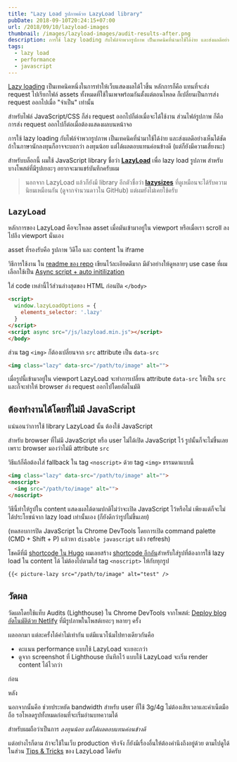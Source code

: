 ```yaml
---
title: "Lazy Load รูปภาพด้วย LazyLoad library"
pubDate: 2018-09-10T20:24:15+07:00
url: /2018/09/10/lazyload-images
thumbnail: /images/lazyload-images/audit-results-after.png
description: การใช้ lazy loading กับไฟล์จำพวกรูปภาพ เป็นเทคนิคที่นำมาใช้ได้ง่าย และส่งผลดีอย่างเห็นได้ชัด ในโพสต์นี้ผมนำ library ที่ชื่อว่า LazyLoad มาใช้งานกับบล็อกนี้ครับ
tags:
  - lazy load
  - performance
  - javascript
---
```


[Lazy loading](https://en.wikipedia.org/wiki/Lazy_loading) เป็นเทคนิคหนึ่งในการทำให้เว็บแสดงผลได้ไวขึ้น หลักการก็คือ
แทนที่จะส่ง request ไปเรียกไฟล์ assets ทั้งหมดที่ใช้ในเพจพร้อมกันตั้งแต่ตอนโหลด
ก็เปลี่ยนเป็นการส่ง request ออกไปเมื่อ "จำเป็น" เท่านั้น

สำหรับไฟล์ JavaScript/CSS ก็ส่ง request ออกไปก็ต่อเมื่อจะได้ใช้งาน
ส่วนไฟล์รูปภาพ ก็คือการส่ง request ออกไปก็ต่อเมื่อต้องแสดงผลบนหน้าจอ

การใช้ lazy loading กับไฟล์จำพวกรูปภาพ เป็นเทคนิคที่นำมาใช้ได้ง่าย
และส่งผลดีอย่างเห็นได้ชัด ถ้าในภาษานักลงทุนก็อาจจะบอกว่า ลงทุนน้อย แต่ได้ผลตอบแทนค่อนข้างดี (แต่ก็ยังมีความเสี่ยงนะ)

สำหรับบล็อกนี้ ผมใช้ JavaScript library ชื่อว่า [**LazyLoad**](https://github.com/verlok/lazyload)
เพื่อ lazy load รูปภาพ สำหรับบางโพสต์ที่มีรูปเยอะๆ
อยากจะมาแชร์บันทึกครับผม

> นอกจาก LazyLoad แล้วก็ยังมี library อีกตัวชื่อว่า [**lazysizes**](https://github.com/aFarkas/lazysizes) ที่ดูเหมือนจะได้รับความนิยมเหมือนกัน (ดูจากจำนวนดาวใน GitHub) แต่ผมยังไม่เคยใช้ครับ

## `LazyLoad`

หลักการของ LazyLoad คือจะโหลด asset เมื่อมันเข้ามาอยู่ใน viewport
หรือเมื่อเรา scroll ลงไปถึง viewport นั่นเอง

asset ที่รองรับคือ รูปภาพ วิดีโอ และ content ใน iframe

วิธีการใช้งาน ใน [readme ของ repo](https://github.com/verlok/lazyload/blob/master/README.md) เขียนไว้ละเอียดดีมาก มีตัวอย่างให้ดูหลายๆ use case
ที่ผมเลือกใช้เป็น [Async script + auto initilization](https://github.com/verlok/lazyload#async-script--auto-initialization)

ใส่ code เหล่านี้ไว้ส่วนล่างสุดของ HTML ก่อนปิด `</body>`

```html
<script>
  window.lazyLoadOptions = {
    elements_selector: '.lazy'
  }
</script>
<script async src="/js/lazyload.min.js"></script>
</body>
```

ส่วน tag `<img>` ก็ต้องเปลี่ยนจาก `src` attribute เป็น `data-src`

```html
<img class="lazy" data-src="/path/to/image" alt="">
```

เมื่อรูปนี้เข้ามาอยู่ใน viewport LazyLoad จะทำการเปลี่ยน attribute `data-src` ให้เป็น `src`
และก็จะทำให้ browser ส่ง request ออกไปโดยอัตโนมัติ

## ต้องทำงานได้โดยที่ไม่มี JavaScript

แน่นอนว่าการใช้ library LazyLoad นั้น ต้องใช้ JavaScript

สำหรับ browser ที่ไม่มี JavaScript หรือ user ไม่ได้เปิด JavaScript ไว้
รูปนั้นก็จะไม่ขึ้นเลย เพราะ browser มองว่าไม่มี attribute `src`

วิธีแก้ก็คือต้องใส่ fallback ใน tag `<noscript>` ด้วย tag `<img>` ธรรมดาแบบนี้

```html
<img class="lazy" data-src="/path/to/image" alt="">
<noscript>
  <img src="/path/to/image" alt="">
</noscript>
```

วิธีนี้ทำให้รูปใน content แสดงผลได้ตามปกติไม่ว่าจะเปิด JavaScript ไว้หรือไม่
เพียงแต่ก็จะไม่ได้ประโยชน์จาก lazy load เท่านั้นเอง (ก็ยังดีกว่ารูปไม่ขึ้นเลย)

(ทดสอบการปิด JavaScript ใน Chrome DevTools โดยการเปิด command palette (CMD + Shift + P) แล้วหา `disable javascript`
แล้ว refresh)

<Picture src="/images/lazyload-images/disable-javascript-in-devtools.png" alt="ปิด JavaScript ใน Chrome DevTools" />

โชคดีที่มี [shortcode ใน Hugo](https://armno.in.th/2018/09/08/hugo-shortcode/)
ผมเลยสร้าง [shortcode อีกอัน](https://github.com/armno/blog/blob/master/themes/armno/layouts/shortcodes/picture-lazy.html)สำหรับใส่รูปที่ต้องการใช้ lazy load ใน content ได้
ไม่ต้องไปตามใส่ tag ```<noscript>``` ให้กับทุกรูป

```markdown
{{< picture-lazy src="/path/to/image" alt="test" />
```

## วัดผล

วัดผลโดยใช้แท็บ Audits (Lighthouse) ใน Chrome DevTools จากโพสต์: [Deploy blog อัตโนมัติด้วย Netlify](https://armno.in.th/2018/08/18/move-to-netlify/)
ที่มีรูปภาพในโพสต์เยอะๆ
หลายๆ ครั้ง

ผลออกมา แต่ละครั้งได้ค่าไม่เท่ากัน แต่มีแนวโน้มไปทางเดียวกันคือ

- คะแนน performance แบบใช้ LazyLoad จะเยอะกว่า
- ดูจาก screenshot ที่ Lighthouse บันทึกไว้ แบบใช้ LazyLoad จะเริ่ม render content ได้ไวกว่า

ก่อน

<Picture  src="/images/lazyload-images/audit-results-before.png" alt="ก่อนใช้ LazyLoad คะแนน performance อยู่ที่ 73" />

หลัง

<Picture  src="/images/lazyload-images/audit-results-after.png" alt="หลังใช้ LazyLoad คะแนน performance อยู่ที่ 90" />

นอกจากนั้นคือ ช่วยประหยัด bandwidth สำหรับ user ที่ใช้ 3g/4g ไม่ต้องเสียเวลาและค่าเน็ตมือถือ รอโหลดรูปทั้งหมดก่อนที่จะเริ่มอ่านบทความได้

สำหรับผมถือว่าเป็นการ _ลงทุนน้อย แต่ได้ผลตอบแทนค่อนข้างดี_

แต่อย่างไรก็ตาม ถ้าจะใช้ในเว็บ production จริงจัง ก็ยังมีเรื่องอื่นให้ต้องคำนึงถึงอยู่ด้วย ตามไปดูได้ในส่วน [Tips & Tricks](https://github.com/verlok/lazyload#-tips--tricks) ของ LazyLoad ได้ครับ
